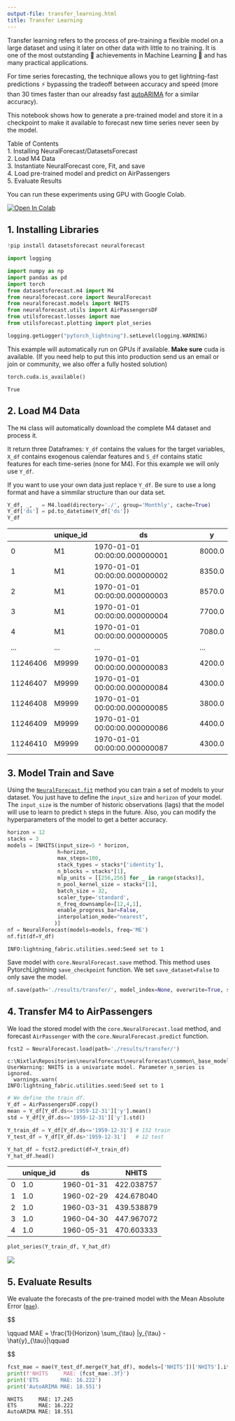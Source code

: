 ```yaml
---
output-file: transfer_learning.html
title: Transfer Learning
---
```



Transfer learning refers to the process of pre-training a flexible model
on a large dataset and using it later on other data with little to no
training. It is one of the most outstanding 🚀 achievements in Machine
Learning 🧠 and has many practical applications.

For time series forecasting, the technique allows you to get
lightning-fast predictions ⚡ bypassing the tradeoff between accuracy
and speed (more than 30 times faster than our alreadsy fast
[autoARIMA](https://github.com/Nixtla/statsforecast) for a similar
accuracy).

This notebook shows how to generate a pre-trained model and store it in
a checkpoint to make it available to forecast new time series never seen
by the model.

Table of Contents<br/> 1. Installing NeuralForecast/DatasetsForecast<br/>
2. Load M4 Data<br/> 3. Instantiate NeuralForecast core, Fit, and
save<br/> 4. Load pre-trained model and predict on AirPassengers<br/> 5.
Evaluate Results<br/>

You can run these experiments using GPU with Google Colab.

<a href="https://colab.research.google.com/github/Nixtla/neuralforecast/blob/main/nbs/examples/Transfer_Learning.ipynb" target="_parent"><img src="https://colab.research.google.com/assets/colab-badge.svg" alt="Open In Colab"/></a>

## 1. Installing Libraries

```python
!pip install datasetsforecast neuralforecast
```


```python
import logging

import numpy as np
import pandas as pd
import torch
from datasetsforecast.m4 import M4
from neuralforecast.core import NeuralForecast
from neuralforecast.models import NHITS
from neuralforecast.utils import AirPassengersDF
from utilsforecast.losses import mae
from utilsforecast.plotting import plot_series
```


```python
logging.getLogger("pytorch_lightning").setLevel(logging.WARNING)
```

This example will automatically run on GPUs if available. **Make sure**
cuda is available. (If you need help to put this into production send us
an email or join or community, we also offer a fully hosted solution)

```python
torch.cuda.is_available()
```

``` text
True
```

## 2. Load M4 Data

The `M4` class will automatically download the complete M4 dataset and
process it.

It return three Dataframes: `Y_df` contains the values for the target
variables, `X_df` contains exogenous calendar features and `S_df`
contains static features for each time-series (none for M4). For this
example we will only use `Y_df`.

If you want to use your own data just replace `Y_df`. Be sure to use a
long format and have a simmilar structure than our data set.

```python
Y_df, _, _ = M4.load(directory='./', group='Monthly', cache=True)
Y_df['ds'] = pd.to_datetime(Y_df['ds'])
Y_df
```

|          | unique_id | ds                            | y      |
|----------|-----------|-------------------------------|--------|
| 0        | M1        | 1970-01-01 00:00:00.000000001 | 8000.0 |
| 1        | M1        | 1970-01-01 00:00:00.000000002 | 8350.0 |
| 2        | M1        | 1970-01-01 00:00:00.000000003 | 8570.0 |
| 3        | M1        | 1970-01-01 00:00:00.000000004 | 7700.0 |
| 4        | M1        | 1970-01-01 00:00:00.000000005 | 7080.0 |
| ...      | ...       | ...                           | ...    |
| 11246406 | M9999     | 1970-01-01 00:00:00.000000083 | 4200.0 |
| 11246407 | M9999     | 1970-01-01 00:00:00.000000084 | 4300.0 |
| 11246408 | M9999     | 1970-01-01 00:00:00.000000085 | 3800.0 |
| 11246409 | M9999     | 1970-01-01 00:00:00.000000086 | 4400.0 |
| 11246410 | M9999     | 1970-01-01 00:00:00.000000087 | 4300.0 |

## 3. Model Train and Save

Using the
[`NeuralForecast.fit`](https://nixtlaverse.nixtla.io/neuralforecast/core.html#neuralforecast.fit)
method you can train a set of models to your dataset. You just have to
define the `input_size` and `horizon` of your model. The `input_size` is
the number of historic observations (lags) that the model will use to
learn to predict `h` steps in the future. Also, you can modify the
hyperparameters of the model to get a better accuracy.

```python
horizon = 12
stacks = 3
models = [NHITS(input_size=5 * horizon,
                h=horizon,
                max_steps=100,
                stack_types = stacks*['identity'],
                n_blocks = stacks*[1],
                mlp_units = [[256,256] for _ in range(stacks)],
                n_pool_kernel_size = stacks*[1],
                batch_size = 32,
                scaler_type='standard',
                n_freq_downsample=[12,4,1],
                enable_progress_bar=False,
                interpolation_mode="nearest",
               )]
nf = NeuralForecast(models=models, freq='ME')
nf.fit(df=Y_df)
```

``` text
INFO:lightning_fabric.utilities.seed:Seed set to 1
```

Save model with `core.NeuralForecast.save` method. This method uses
PytorchLightning `save_checkpoint` function. We set `save_dataset=False`
to only save the model.

```python
nf.save(path='./results/transfer/', model_index=None, overwrite=True, save_dataset=False)
```

## 4. Transfer M4 to AirPassengers

We load the stored model with the `core.NeuralForecast.load` method, and
forecast `AirPassenger` with the `core.NeuralForecast.predict` function.

```python
fcst2 = NeuralForecast.load(path='./results/transfer/')
```

``` text
c:\Nixtla\Repositories\neuralforecast\neuralforecast\common\_base_model.py:133: UserWarning: NHITS is a univariate model. Parameter n_series is ignored.
  warnings.warn(
INFO:lightning_fabric.utilities.seed:Seed set to 1
```

```python
# We define the train df. 
Y_df = AirPassengersDF.copy()
mean = Y_df[Y_df.ds<='1959-12-31']['y'].mean()
std = Y_df[Y_df.ds<='1959-12-31']['y'].std()

Y_train_df = Y_df[Y_df.ds<='1959-12-31'] # 132 train
Y_test_df = Y_df[Y_df.ds>'1959-12-31']   # 12 test
```


```python
Y_hat_df = fcst2.predict(df=Y_train_df)
Y_hat_df.head()
```

|     | unique_id | ds         | NHITS      |
|-----|-----------|------------|------------|
| 0   | 1.0       | 1960-01-31 | 422.038757 |
| 1   | 1.0       | 1960-02-29 | 424.678040 |
| 2   | 1.0       | 1960-03-31 | 439.538879 |
| 3   | 1.0       | 1960-04-30 | 447.967072 |
| 4   | 1.0       | 1960-05-31 | 470.603333 |

```python
plot_series(Y_train_df, Y_hat_df)
```

![](/neuralforecast/docs/tutorials/17_transfer_learning_files/figure-markdown_strict/cell-12-output-1.png)

## 5. Evaluate Results

We evaluate the forecasts of the pre-trained model with the Mean
Absolute Error
([`mae`](https://nixtlaverse.nixtla.io/neuralforecast/losses.numpy.html#mae)).

$$

\qquad MAE = \frac{1}{Horizon} \sum_{\tau} |y_{\tau} - \hat{y}_{\tau}|\qquad

$$

```python
fcst_mae = mae(Y_test_df.merge(Y_hat_df), models=['NHITS'])['NHITS'].item()
print(f'NHITS     MAE: {fcst_mae:.3f}')
print('ETS       MAE: 16.222')
print('AutoARIMA MAE: 18.551')
```

``` text
NHITS     MAE: 17.245
ETS       MAE: 16.222
AutoARIMA MAE: 18.551
```

